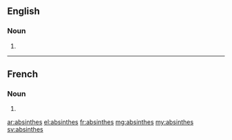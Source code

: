 ==English==

===Noun===
{{head|en|plural}}

# {{plural of|absinthe|lang=en}}

----

==French==

===Noun===
{{head|fr|plural}}

# {{plural of|absinthe|lang=fr}}

[[ar:absinthes]]
[[el:absinthes]]
[[fr:absinthes]]
[[mg:absinthes]]
[[my:absinthes]]
[[sv:absinthes]]